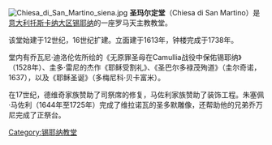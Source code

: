 {{coord|43|19|7.711|N|11|20|0.157|E|display=title}}
[[Image:Chiesa_di_San_Martino_siena.jpg|thumb]]
'''圣玛尔定堂'''（Chiesa di San Martino）是[[意大利|意大利]][[托斯卡纳大区|托斯卡纳大区]][[锡耶纳|锡耶纳]]的一座罗马天主教教堂。

该堂始建于12世纪，16世纪扩建。立面建于1613年，钟楼完成于1738年。

堂内有乔瓦尼·迪洛伦佐所绘的《无原罪圣母在Camullia战役中保佑锡耶纳》（1528年）、圭多·雷尼的杰作《耶稣受割礼》、《圣巴尔多禄茂殉道》（圭尔奇诺，1637），以及《耶稣圣诞》（多梅尼科·贝卡富米）。

在17世纪，德维奇家族赞助了司祭席的修复，马佐利家族赞助了装饰工程。朱塞佩·马佐利（1644年至1725年）完成了维拉诺瓦的圣多默雕像，还帮助他的兄弟乔万尼完成了正祭台。

[[Category:锡耶纳教堂|Category:锡耶纳教堂]]